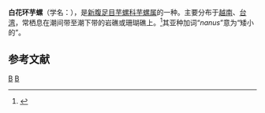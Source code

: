 {{Subspeciesbox
| genus = Conus
| species = sponsalis
| varietas = nanus
| authority = Sowerby, 1833
}}
'''白花环芋螺'''（学名：''{{lang|la|Conus sponsalis nanus}}''），是[[新腹足目|新腹足目]][[芋螺科|芋螺科]][[芋螺属|芋螺属]]的一种。主要分布于[[越南|越南]]、[[台湾|台湾]]，常栖息在潮间带至潮下带的岩礁或珊瑚礁上。<ref>{{cite web|url=http://shell.sinica.edu.tw/chinese/shellbase_detail.php?science_no=1616|title=国际贝库：白花环芋螺|publisher=台湾贝类资料库|accessdate=2009-08-11|archive-date=2016-03-04|archive-url=https://web.archive.org/web/20160304111347/http://shell.sinica.edu.tw/chinese/shellbase_detail.php?science_no=1616|dead-url=no}}</ref>其亚种加词“''nanus''”意为“矮小的”。

== 参考文献 ==
{{reflist}}
{{Taxonbar}}

[[Category:芋螺属|B]]
[[Category:1833年描述的动物|B]]